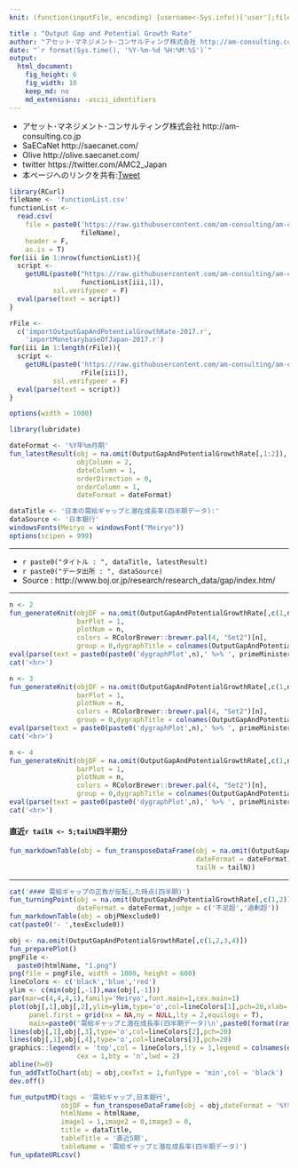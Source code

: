 ```yaml
---
knit: (function(inputFile, encoding) {username<-Sys.info()['user'];fileName<-'defaultPath.csv';pathToFile <-paste0('C:/Users/', username,'/Desktop/pathToCSV/');setwd(pathToFile);buf0<-read.csv(fileName,header = F,skip = 0,stringsAsFactor = F,check.names = F,fileEncoding = 'utf-8');timeStamp<-format(Sys.time(),'%Y%m%d%H%M%S');htmlName<-'OutputGapAndPotentialGrowthRate';rmarkdown::render(inputFile, encoding = encoding, output_file = paste0('C:/Users/',username,buf0[2,1],'charts/','am-consulting.co.jp-',htmlName,'.html')) })

title : "Output Gap and Potential Growth Rate"
author: "アセット･マネジメント･コンサルティング株式会社 http://am-consulting.co.jp"
date: "`r format(Sys.time(), '%Y-%m-%d %H:%M:%S')`"
output: 
  html_document:
    fig_height: 6
    fig_width: 10
    keep_md: no
    md_extensions: -ascii_identifiers
---
```

<link href="http://knowledgevault.saecanet.com/components/rmarkdown-html.css" rel="stylesheet">
<script src="http://knowledgevault.saecanet.com/components/JavascriptCode.js"></script>
<style>.main-container {max-width : 1000px;}</style>

- アセット･マネジメント･コンサルティング株式会社 http://am-consulting.co.jp
- SaECaNet http://saecanet.com/
- Olive http://olive.saecanet.com/
- twitter https://twitter.com/AMC2_Japan
- 本ページへのリンクを共有:<a href="https://twitter.com/share" class="twitter-share-button" data-via="AMC2_Japan" data-size="large">Tweet</a> <script>!function(d,s,id){var js,fjs=d.getElementsByTagName(s)[0],p=/^http:/.test(d.location)?'http':'https';if(!d.getElementById(id)){js=d.createElement(s);js.id=id;js.src=p+'://platform.twitter.com/widgets.js';fjs.parentNode.insertBefore(js,fjs);}}(document, 'script', 'twitter-wjs');</script>

```r
library(RCurl)
fileName <- 'functionList.csv'
functionList <-
  read.csv(
    file = paste0('https://raw.githubusercontent.com/am-consulting/am-consulting.github.io/master/csv/',
                  fileName),
    header = F,
    as.is = T)
for(iii in 1:nrow(functionList)){
  script <- 
    getURL(paste0("https://raw.githubusercontent.com/am-consulting/am-consulting.github.io/master/", 
                  functionList[iii,1]),
           ssl.verifypeer = F)
  eval(parse(text = script))
}
```

```r
rFile <- 
  c('importOutputGapAndPotentialGrowthRate-2017.r',
    'importMonetarybaseOfJapan-2017.r')
for(iii in 1:length(rFile)){
  script <- 
    getURL(paste0('https://raw.githubusercontent.com/am-consulting/am-consulting.github.io/master/',
                  rFile[iii]),
           ssl.verifypeer = F)
  eval(parse(text = script))
}
```

```r
options(width = 1000)
```

```r
library(lubridate)
```

```r
dateFormat <- '%Y年%m月期'
fun_latestResult(obj = na.omit(OutputGapAndPotentialGrowthRate[,1:2]),
                 objColumn = 2,
                 dateColumn = 1,
                 orderDirection = 0,
                 orderColumn = 1,
                 dateFormat = dateFormat)
```

```r
dataTitle <- '日本の需給ギャップと潜在成長率(四半期データ):'
dataSource <- '日本銀行'
windowsFonts(Meiryo = windowsFont("Meiryo"))
options(scipen = 999)
```

***

- `r paste0("タイトル : ", dataTitle, latestResult)`
- `r paste0("データ出所 : ", dataSource)`
- Source : http://www.boj.or.jp/research/research_data/gap/index.htm/

***

```r
n <- 2
fun_generateKnit(objDF = na.omit(OutputGapAndPotentialGrowthRate[,c(1,n)]),
                 barPlot = 1,
                 plotNum = n,
                 colors = RColorBrewer::brewer.pal(4, "Set2")[n],
                 group = 0,dygraphTitle = colnames(OutputGapAndPotentialGrowthRate)[n])
eval(parse(text = paste0(paste0('dygraphPlot',n),' %>% ', primeMinisterOfJapan_dygraph)))
cat('<hr>')
```

```r
n <- 3
fun_generateKnit(objDF = na.omit(OutputGapAndPotentialGrowthRate[,c(1,n)]),
                 barPlot = 1,
                 plotNum = n,
                 colors = RColorBrewer::brewer.pal(4, "Set2")[n],
                 group = 0,dygraphTitle = colnames(OutputGapAndPotentialGrowthRate)[n])
eval(parse(text = paste0(paste0('dygraphPlot',n),' %>% ', primeMinisterOfJapan_dygraph)))
cat('<hr>')
```

```r
n <- 4
fun_generateKnit(objDF = na.omit(OutputGapAndPotentialGrowthRate[,c(1,n)]),
                 barPlot = 1,
                 plotNum = n,
                 colors = RColorBrewer::brewer.pal(4, "Set2")[n],
                 group = 0,dygraphTitle = colnames(OutputGapAndPotentialGrowthRate)[n])
eval(parse(text = paste0(paste0('dygraphPlot',n),' %>% ', primeMinisterOfJapan_dygraph)))
cat('<hr>')
```

#### 直近`r tailN <- 5;tailN`四半期分

```r
fun_markdownTable(obj = fun_transposeDataFrame(obj = na.omit(OutputGapAndPotentialGrowthRate[,1:4]),
                                               dateFormat = dateFormat,
                                               tailN = tailN))
```

***

```r
cat('#### 需給ギャップの正負が反転した時点(四半期)')
fun_turningPoint(obj = na.omit(OutputGapAndPotentialGrowthRate[,c(1,2)]),
                 dateFormat = dateFormat,judge = c('不足超','過剰超'))
fun_markdownTable(obj = objPNexclude0)
cat(paste0('- ',texExclude0))
```

```r
obj <- na.omit(OutputGapAndPotentialGrowthRate[,c(1,2,3,4)])
fun_preparePlot()
pngFile <-
  paste0(htmlName, "1.png")
png(file = pngFile, width = 1000, height = 600)
lineColors <- c('black','blue','red')
ylim <- c(min(obj[,-1]),max(obj[,-1]))
par(mar=c(4,4,4,1),family='Meiryo',font.main=1,cex.main=1)
plot(obj[,1],obj[,2],ylim=ylim,type='o',col=lineColors[1],pch=20,xlab='',ylab='',
     panel.first = grid(nx = NA,ny = NULL,lty = 2,equilogs = T),
     main=paste0('需給ギャップと潜在成長率(四半期データ)\n',paste0(format(range(obj[,1]),'%Y年%m月期'),collapse = '~'),'\nSource:',dataSource))
lines(obj[,1],obj[,3],type='o',col=lineColors[2],pch=20)
lines(obj[,1],obj[,4],type='o',col=lineColors[3],pch=20)
graphics::legend(x = 'top',col = lineColors,lty = 1,legend = colnames(obj)[-1],
                 cex = 1,bty = 'n',lwd = 2)
abline(h=0)
fun_addTxtToChart(obj = obj,cexTxt = 1,funType = 'min',col = 'black')
dev.off()
```

```r
fun_outputMD(tags = '需給ギャップ,日本銀行',
             objDF = fun_transposeDataFrame(obj = obj,dateFormat = '%Y年%m月期'),
             htmlName = htmlName,
             image1 = 1,image2 = 0,image3 = 0,
             title = dataTitle,
             tableTitle = '直近5期',
             tableName = '需給ギャップと潜在成長率(四半期データ)')
fun_updateURLcsv()
```

<script>MakeNegative()</script>
<script>
  (function(i,s,o,g,r,a,m){i['GoogleAnalyticsObject']=r;i[r]=i[r]||function(){
  (i[r].q=i[r].q||[]).push(arguments)},i[r].l=1*new Date();a=s.createElement(o),
  m=s.getElementsByTagName(o)[0];a.async=1;a.src=g;m.parentNode.insertBefore(a,m)
  })(window,document,'script','https://www.google-analytics.com/analytics.js','ga');

  ga('create', 'UA-3077339-5', 'auto');
  ga('send', 'pageview');

</script>
